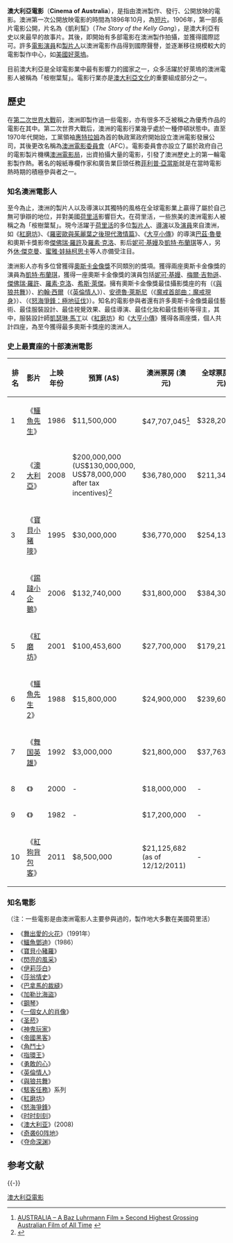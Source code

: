{{noteTA
|1=zh-cn:好莱坞;zh-hk:荷里活;zh-tw:好萊塢;zh-sg:好莱坞
}}
'''澳大利亞電影'''（'''Cinema of Australia'''），是指由澳洲製作、發行、公開放映的電影。澳洲第一次公開放映電影的時間為1896年10月，為[[短片|短片]]。1906年，第一部長片電影公開，片名為《凱利幫》（''The Story of the Kelly Gang''），是澳大利亞有史以來最早的故事片。其後，即開始有多部電影在澳洲製作拍攝，並獲得國際認可。許多[[電影演員|電影演員]]和[[製片人|製片人]]以澳洲電影作品得到國際聲譽，並逐漸移往規模較大的電影製作中心，如[[美國|美國]][[好萊塢|好萊塢]]。

目前澳大利亞是全球電影業中最有影響力的國家之一，众多活躍於好萊塢的澳洲電影人被稱為「桉樹葉幫」。電影行業亦是[[澳大利亞文化|澳大利亞文化]]的重要組成部分之一。

== 歷史 ==
在[[第二次世界大戰|第二次世界大戰]]前，澳洲即製作過一些電影，亦有很多不乏被稱之為優秀作品的電影在其中。第二次世界大戰后，澳洲的電影行業幾乎處於一種停頓狀態中。直至1970年代開始，工黨領袖[[惠特拉姆|惠特拉姆]]為首的執政黨政府開始設立澳洲電影發展公司，其後更改名稱為[[澳洲電影委員會|澳洲電影委員會]]（AFC）。電影委員會亦設立了屬於政府自己的電影製片機構[[澳洲電影局|澳洲電影局]]，出資拍攝大量的電影，引發了澳洲歷史上的第一輪電影製作熱。著名的報紙專欄作家和廣告業巨頭任務[[菲利普·亞當斯|菲利普·亞當斯]]就是在當時電影熱時期的積極參與者之一。

=== 知名澳洲電影人 ===
至今為止，澳洲的製片人以及導演以其獨特的風格在全球電影業上贏得了屬於自己無可爭辯的地位，并對美國[[荷里活|荷里活]]影響巨大。在荷里活，一些旅美的澳洲電影人被稱之為「桉樹葉幫」。現今活躍于[[荷里活|荷里活]]的多位[[製片人|製片人]]、[[導演|導演]]以及[[演員|演員]]來自澳洲，如《[[紅磨坊_(電影)|紅磨坊]]》、《[[羅密歐與茱麗葉之後現代激情篇|羅密歐與茱麗葉之後現代激情篇]]》、《[[大亨小傳|大亨小傳]]》的導演[[巴茲·魯曼|巴茲·魯曼]]和奧斯卡獎影帝[[傑佛瑞·羅許|傑佛瑞·羅許]]及[[羅素·克洛|羅素·克洛]]、影后[[妮可·基嫚|妮可·基嫚]]及[[凱特·布蘭琪|凱特·布蘭琪]]等人，另外[[休·傑克曼|休·傑克曼]]、[[蜜雅·娃絲柯思卡|蜜雅·娃絲柯思卡]]等人亦備受注目。

澳洲影人亦有多位曾獲得[[奧斯卡金像獎|奧斯卡金像獎]]不同類別的獎項。獲得兩座奧斯卡金像獎的演員為[[凱特·布蘭琪|凱特·布蘭琪]]，獲得一座奧斯卡金像獎的演員包括[[妮可·基嫚|妮可·基嫚]]、[[梅爾·吉勃遜|梅爾·吉勃遜]]、[[傑佛瑞·羅許|傑佛瑞·羅許]]、[[羅素·克洛|羅素·克洛]]、[[希斯·萊傑|希斯·萊傑]]。擁有奧斯卡金像獎最佳攝影獎座的有{{link-en|迪安·塞姆勒|Dean Semler}}（《[[與狼共舞|與狼共舞]]》）、[[約翰·西爾|約翰·西爾]]（《[[英倫情人|英倫情人]]》）、[[安德魯·萊斯尼|安德魯·萊斯尼]]（《[[魔戒首部曲：魔戒現身|魔戒首部曲：魔戒現身]]》）、{{link-en|羅素·博伊德|Russell Boyd}}（《[[怒海爭鋒：極地征伐|怒海爭鋒：極地征伐]]》）。知名的電影參與者還有許多奧斯卡金像獎最佳藝術、最佳服裝設計、最佳視覺效果、最佳導演、最佳化妝和最佳藝術等得主，其中，服裝設計師[[凱瑟琳·馬丁|凱瑟琳·馬丁]]以《[[紅磨坊_(電影)|紅磨坊]]》和《[[大亨小傳|大亨小傳]]》獲得各兩座獎，個人共計四座，為至今獲得最多奧斯卡獎座的澳洲人。

===史上最賣座的十部澳洲電影===
{| class="wikitable sortable"
|-
! 排名 !! 影片 !! 上映年份 !! 預算 (A$) !! 澳洲票房 (澳元)!! 全球票房 (美元)
|-
| 1 || 《[[鱷魚先生_(電影)|鱷魚先生]]》 || 1986 || $11,500,000 || $47,707,045<ref>[http://www.australiamovie.net/2009/02/second-highest-grossing-australian-film-of-all-time/ AUSTRALIA – A Baz Luhrmann Film » Second Highest Grossing Australian Film of All Time] {{webarchive|url=https://web.archive.org/web/20100324201044/http://www.australiamovie.net/2009/02/second-highest-grossing-australian-film-of-all-time/ |date=2010-03-24 }}</ref> || $328,203,506
|-
| 2 || 《[[澳大利亞_(電影)|澳大利亞]]》 || 2008 || $200,000,000 (US$130,000,000, US$78,000,000 after tax incentives)<ref>{{Cite web |url=http://www.variety.com/article/VR1117996415?refCatId=1082 |title=存档副本 |access-date=2012-03-29 |archive-date=2012-07-01 |archive-url=https://web.archive.org/web/20120701232742/http://www.variety.com/article/VR1117996415?refCatId=1082 |dead-url=no }}</ref> || $36,780,000 || $211,342,221
|-
| 3 || 《[[小猪宝贝|寶貝小豬嘜]]》 || 1995 || $30,000,000 ||$36,770,000 || $254,134,910
|-
| 4 || 《[[快樂腳|踢躂小企鵝]]》 || 2006 || $132,740,000 || $31,800,000 || $384,300,000
|-
| 5 || 《[[情陷紅磨坊|紅磨坊]]》 || 2001 || $100,453,600 || $27,700,000 || $179,213,434
|-
| 6 || 《[[鱷魚先生_2|鱷魚先生 2]]》 || 1988 || $15,800,000 || $24,900,000 || $239,606,210
|-
| 7 || 《[[舞国英雄|舞国英雄]]》 || 1992 || $3,000,000 || $21,800,000 || $37,763,592
|-
| 8 || 《{{link-en|天線 (電影)|The Dish|天線}}》 || 2000 || - || $18,000,000 || -
|-
| 9 || 《{{link-en|來自雪河的人|The Man From Snowy River (film)}}》 || 1982 || - || $17,200,000 || -
|-
| 10 || 《[[紅狗背包客|紅狗背包客]]》 || 2011 || $8,500,000 || $21,125,682 (as of 12/12/2011) || -
|}

=== 知名電影 ===
（注：一些電影是由澳洲電影人主要參與過的，製作地大多數在美國荷里活）
*《[[舞出愛的火花|舞出愛的火花]]》（1991年）
*《[[鱷魚鄧迪|鱷魚鄧迪]]》（1986）
*《[[寶貝小豬羅|寶貝小豬羅]]》
*《[[閃亮的風采|閃亮的風采]]》
*《[[伊莉莎白_(電影)|伊莉莎白]]》
*《[[莎翁情史|莎翁情史]]》
*《[[巴拿馬的裁縫|巴拿馬的裁縫]]》
*《[[加勒比海盜|加勒比海盜]]》
*《[[鋼琴|鋼琴]]》
*《[[一個女人的肖像|一個女人的肖像]]》
*《[[圣菸|圣菸]]》
*《[[神鬼玩家|神鬼玩家]]》
*《[[帝國黑客|帝國黑客]]》
*《[[角鬥士|角鬥士]]》
*《[[指環王|指環王]]》
*《[[勇敢的心|勇敢的心]]》
*《[[英倫情人|英倫情人]]》
*《[[與狼共舞|與狼共舞]]》
*《[[駭客任務|駭客任務]]》系列
*《[[紅磨坊_(電影)|紅磨坊]]》
*《[[怒海爭鋒|怒海爭鋒]]》
*《[[时时刻刻|时时刻刻]]》
*《[[澳大利亞_(電影)|澳大利亚]]》(2008)
*《[[奇袭60阵地|奇袭60阵地]]》   
*《[[夺命深渊|夺命深渊]]》

== 参考文献 ==
{{Reflist}}

{{-}}
{{世界電影}}

[[Category:澳大利亞電影|]]